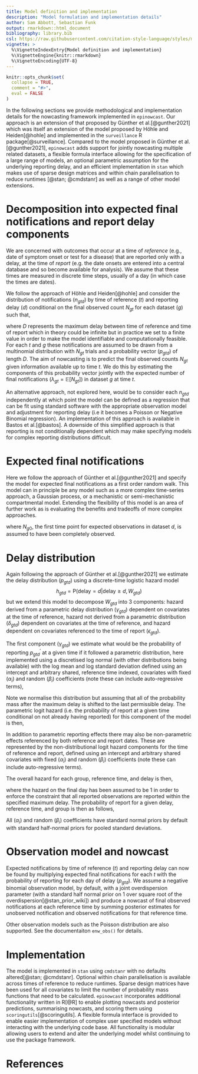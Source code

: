 ```yaml
---
title: Model definition and implementation
description: "Model formulation and implementation details"
author: Sam Abbott, Sebastian Funk
output: rmarkdown::html_document
bibliography: library.bib
csl: https://raw.githubusercontent.com/citation-style-language/styles/master/apa-numeric-superscript-brackets.csl
vignette: >
  %\VignetteIndexEntry{Model definition and implementation}
  %\VignetteEngine{knitr::rmarkdown}
  %\VignetteEncoding{UTF-8}
---
```


```r
knitr::opts_chunk$set(
  collapse = TRUE,
  comment = "#>",
  eval = FALSE
)
```

In the following sections we provide methodological and implementation details for the nowcasting framework implemented in `epinowcast`. Our approach is an extension of that proposed by Günther et al.[@gunther2021] which was itself an extension of the model proposed by Höhle and Heiden[@hohle] and implemented in the `surveillance` R package[@surveillance]. Compared to the model proposed in Günther et al.[@gunther2021], `epinowcast` adds support for jointly nowcasting multiple related datasets, a flexible formula interface allowing for the specification of a large range of models, an optional parametric assumption for the underlying reporting delay, and an efficient implementation in `stan` which makes use of sparse design matrices and within chain parallelisation to reduce runtimes [@stan; @cmdstanr] as well as a range of other model extensions.

# Decomposition into expected final notifications and report delay components

We are concerned with outcomes that occur at a time of _reference_ (e.g., date of symptom onset or test for a disease) that are reported only with a delay, at the time of _report_ (e.g. the date onsets are entered into a central database and so become available for analysis). We assume that these times are measured in discrete time steps, usually of a day (in which case the times are dates).

We follow the approach of Höhle and Heiden[@hohle] and consider the distribution of notifications ($n_{gtd}$) by time of reference ($t$) and reporting delay ($d$) conditional on the final observed count $N_{gt}$ for each dataset ($g$) such that,

\begin{equation}
  N_{gt} = \sum_{d=0}^{D} n_{gtd}
\end{equation}

where $D$ represents the maximum delay between time of reference and time of report which in theory could be infinite but in practice we set to a finite value in order to make the model identifiable and computationally feasible. For each $t$ and $g$ these notifications are assumed to be drawn from a multinomial distribution with $N_{gt}$ trials and a probability vector ($p_{gtd}$) of length $D$.  The aim of nowcasting is to predict the final observed counts $N_{gt}$ given information available up to time $t$. We do this by estimating the components of this probability vector jointly with the expected number of final notifications ($\lambda_{gt} = \mathbb{E}[N_{gt}]$) in dataset $g$ at time $t$.

An alternative approach, not explored here, would be to consider each $n_{gtd}$ independently at which point the model can be defined as a regression that can be fit using standard software with the appropriate observation model and adjustment for reporting delay (i.e it becomes a Poisson or Negative Binomial regression). An implementation of this approach is available in Bastos et al.[@bastos]. A downside of this simplified approach is that reporting is not conditionally dependent which may make specifying models for complex reporting distributions difficult.

# Expected final notifications

Here we follow the approach of Günther et al.[@gunther2021] and specify the model for expected final notifications as a first order random walk. This model can in principle be any model such as a more complex time-series approach, a Gaussian process, or a mechanistic or semi-mechanistic compartmental model. Extending the flexibility of this model is an area of further work as is evaluating the benefits and tradeoffs of more complex approaches.

\begin{align}
  \log (\lambda_{gt}) &\sim \text{Normal}\left(\log (\lambda_{gt-1}) , \sigma^{\lambda}_{g} \right) \\
  \log (\lambda_{g0}) &\sim \text{Normal}\left(\log (N_{g0} + 1), 1 \right) \\ \sigma^{\lambda}_{g} &\sim \text{Half-Normal}\left(0, 1\right)
\end{align}

where $N_{g0}$, the first time point for expected observations in dataset $d$, is assumed to have been completely observed.

# Delay distribution

Again following the approach of Günther et al.[@gunther2021] we estimate the delay distribution ($p_{gtd}$) using a discrete-time logistic hazard model
$$
h_{gtd} =\text{P} \left(\text{delay}=d|\text{delay} \geq d, W_{gtd}\right)
$$
but we extend this model to decompose $W_{gtd}$ into 3 components: hazard derived from a parametric delay distribution ($\gamma_{gtd}$) dependent on covariates at the time of reference, hazard not derived from a parametric distribution ($\delta_{gtd}$) dependent on covariates at the time of reference, and hazard dependent on covariates referenced to the time of report ($\epsilon_{gtd}$).

The first component ($\gamma_{gtd}$) we estimate what would be the probability of reporting $p^{\prime}_{gtd}$ at a given time if it followed a parametric distribution, here implemented using a discretised log normal (with other distributions being available) with the log mean and log standard deviation defined using an intercept and arbitrary shared, reference time indexed, covariates with fixed ($\alpha_{i}$) and random ($\beta_{i}$) coefficients (note these can include auto-regressive terms),

\begin{align}
  p^{\prime}_{gtd} &\sim \text{LogNormal} \left(\mu_{gt}, \upsilon_{gt} \right) \\
  \mu_{gt} &= \mu_0 + \alpha_{\mu} X_{\gamma} + \beta_{\mu} Z_{\gamma} \\
  \upsilon_{gt} &= \text{exp} \left( \upsilon_0 + \alpha_{\upsilon} X_{\gamma} + \beta_{\upsilon} Z_{\gamma} \right)
\end{align}

Note we normalise this distribution but assuming that all of the probability mass after the maximum delay is shifted to the last permissible delay. The parametric logit hazard (i.e. the probability of report at a given time conditional on not already having reported) for this component of the model is then,

\begin{equation}
  \gamma_{gtd} = \text{logit} \left(\frac{p^{\prime}_{gtd}}{\left(1 -\sum^{d-1}_{d^{\prime}=0} p^{\prime}_{gtd^{\prime}} \right)} \right)
\end{equation}

In addition to parametric reporting effects there may also be non-parametric effects referenced by both reference and report dates. These are represented by the non-distributional logit hazard components for the time of reference and report, defined using an intercept and arbitrary shared covariates with fixed ($\alpha_{i}$) and random ($\beta_{i}$) coefficients (note these can include auto-regressive terms).

\begin{align}
  \delta_{gtd} &= \mu_0 + \alpha_{\delta} X_{\delta} + \beta_{\delta} Z_{\delta} \\
  \epsilon_{gtd} &= \alpha_{\epsilon} X_{\epsilon} + \beta_{\epsilon} Z_{\epsilon}
\end{align}

The overall hazard for each group, reference time, and delay is then,

\begin{equation}
  \text{logit} (h_{gtd}) = \gamma_{gtd} + \delta_{gtd} +  \epsilon_{gtd},\ h_{gtD} = 1
\end{equation}

where the hazard on the final day has been assumed to be 1 in order to enforce the constraint that all reported observations are reported within the specified maximum delay. The probability of report for a given delay, reference time, and group is then as follows,

\begin{equation}
  p_{gt0} = h_{gt0},\ p_{gtd} = \left(1 -\sum^{d-1}_{d^{\prime}=0} p_{gtd^{\prime}} \right) \times h_{gtd}
\end{equation}

All ($\alpha_{i}$) and random ($\beta_{i}$) coefficients have standard normal priors by default with standard half-normal priors for pooled standard deviations.

# Observation model and nowcast

Expected notifications by time of reference ($t$) and reporting delay can now be found by multiplying expected final notifications for each $t$ with the probability of reporting for each day of delay ($p_{gtd}$). We assume a negative binomial observation model, by default, with a joint overdispersion parameter (with a standard half normal prior on 1 over square root of the overdispersion[@stan_prior_wiki]) and produce a nowcast of final observed notifications at each reference time by summing posterior estimates for unobserved notification and observed notifications for that reference time.

\begin{align}
  n_{gtd} \mid \lambda_{gt},p_{gtd}  &\sim \text{NB}(\lambda_{gt} \times p_{gtd}, \phi),\ t=1,...,T. \\
    \frac{1}{\sqrt{\phi}} &\sim \text{Half-Normal}(0, 1) \\
  N_{gt} &= \sum_{d=0}^{D} n_{gtd}
\end{align}

Other observation models such as the Poisson distribution are also supported. See the documentaiton `enw_obs()` for details.

# Implementation

The model is implemented in `stan` using `cmdstanr` with no defaults altered[@stan; @cmdstanr]. Optional within chain parallelisation is available across times of reference to reduce runtimes. Sparse design matrices have been used for all covariates to limit the number of probability mass functions that need to be calculated. `epinowcast` incorporates additional functionality written in R[@R] to enable plotting nowcasts and posterior predictions, summarising nowcasts, and scoring them using `scoringutils`[@scoringutils]. A flexible formula interface is provided to enable easier implementation of complex user specified models without interacting with the underlying code base. All functionality is modular allowing users to extend and alter the underlying model whilst continuing to use the package framework.

# References
